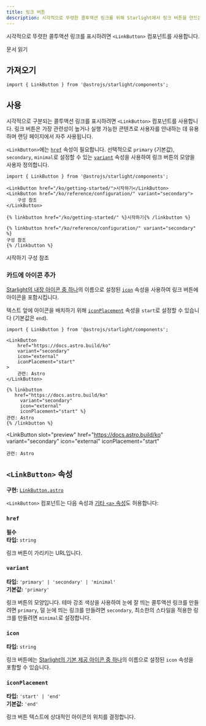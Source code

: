 ```yaml
---
title: 링크 버튼
description: 시각적으로 뚜렷한 콜투액션 링크를 위해 Starlight에서 링크 버튼을 만드는 방법을 알아보세요.
---
```



시각적으로 뚜렷한 콜투액션 링크를 표시하려면 `<LinkButton>` 컴포넌트를 사용합니다.


<Preview>

<LinkButton slot="preview" href="/ko/getting-started/">
	문서 읽기
</LinkButton>

</Preview>

## 가져오기

```tsx
import { LinkButton } from '@astrojs/starlight/components';
```

## 사용

시각적으로 구분되는 콜투액션 링크를 표시하려면 `<LinkButton>` 컴포넌트를 사용합니다.
링크 버튼은 가장 관련성이 높거나 실행 가능한 콘텐츠로 사용자를 안내하는 데 유용하며 랜딩 페이지에서 자주 사용됩니다.

`<LinkButton>`에는 [`href`](#href) 속성이 필요합니다.
선택적으로 `primary` (기본값), `secondary`, `minimal`로 설정할 수 있는 [`variant`](#variant) 속성을 사용하여 링크 버튼의 모양을 사용자 정의합니다.

<Preview>

```mdx
import { LinkButton } from '@astrojs/starlight/components';

<LinkButton href="/ko/getting-started/">시작하기</LinkButton>
<LinkButton href="/ko/reference/configuration/" variant="secondary">
	구성 참조
</LinkButton>
```

<Fragment slot="markdoc">

```markdoc
{% linkbutton href="/ko/getting-started/" %}시작하기{% /linkbutton %}

{% linkbutton href="/ko/reference/configuration/" variant="secondary" %}
구성 참조
{% /linkbutton %}
```

</Fragment>

<Fragment slot="preview">
	<LinkButton href="/ko/getting-started/">시작하기</LinkButton>
	<LinkButton href="/ko/reference/configuration/" variant="secondary">
		구성 참조
	</LinkButton>
</Fragment>

</Preview>

### 카드에 아이콘 추가

[Starlight의 내장 아이콘 중 하나](/ko/reference/icons/#모든-아이콘)의 이름으로 설정된 [`icon`](#icon) 속성을 사용하여 링크 버튼에 아이콘을 포함시킵니다.

텍스트 앞에 아이콘을 배치하기 위해 [`iconPlacement`](#iconplacement) 속성을 `start`로 설정할 수 있습니다 (기본값은 `end`).

<Preview>

```mdx {6-7}
import { LinkButton } from '@astrojs/starlight/components';

<LinkButton
	href="https://docs.astro.build/ko"
	variant="secondary"
	icon="external"
	iconPlacement="start"
>
	관련: Astro
</LinkButton>
```

<Fragment slot="markdoc">

```markdoc {4-5}
{% linkbutton
   href="https://docs.astro.build/ko"
	 variant="secondary"
	 icon="external"
	 iconPlacement="start" %}
관련: Astro
{% /linkbutton %}
```

</Fragment>

<LinkButton
	slot="preview"
	href="https://docs.astro.build/ko"
	variant="secondary"
	icon="external"
	iconPlacement="start"
>
	관련: Astro
</LinkButton>

</Preview>

## `<LinkButton>` 속성

**구현:** [`LinkButton.astro`](https://github.com/withastro/starlight/blob/main/packages/starlight/user-components/LinkButton.astro)

`<LinkButton>` 컴포넌트는 다음 속성과 [기타 `<a>` 속성](https://developer.mozilla.org/ko/docs/Web/HTML/Element/a)도 허용합니다:

### `href`

**필수**  
**타입:** `string`

링크 버튼이 가리키는 URL입니다.

### `variant`

**타입:** `'primary' | 'secondary' | 'minimal'`  
**기본값:** `'primary'`

링크 버튼의 모양입니다.
테마 강조 색상을 사용하여 눈에 잘 띄는 콜투액션 링크를 만들려면 `primary`, 덜 눈에 띄는 링크를 만들려면 `secondary`, 최소한의 스타일을 적용한 링크를 만들려면 `minimal`로 설정합니다.

### `icon`

**타입:** `string`

링크 버튼에는 [Starlight의 기본 제공 아이콘 중 하나](/ko/reference/icons/#모든-아이콘)의 이름으로 설정된 `icon` 속성을 포함할 수 있습니다.

### `iconPlacement`

**타입:** `'start' | 'end'`  
**기본값:** `'end'`

링크 버튼 텍스트에 상대적인 아이콘의 위치를 결정합니다.